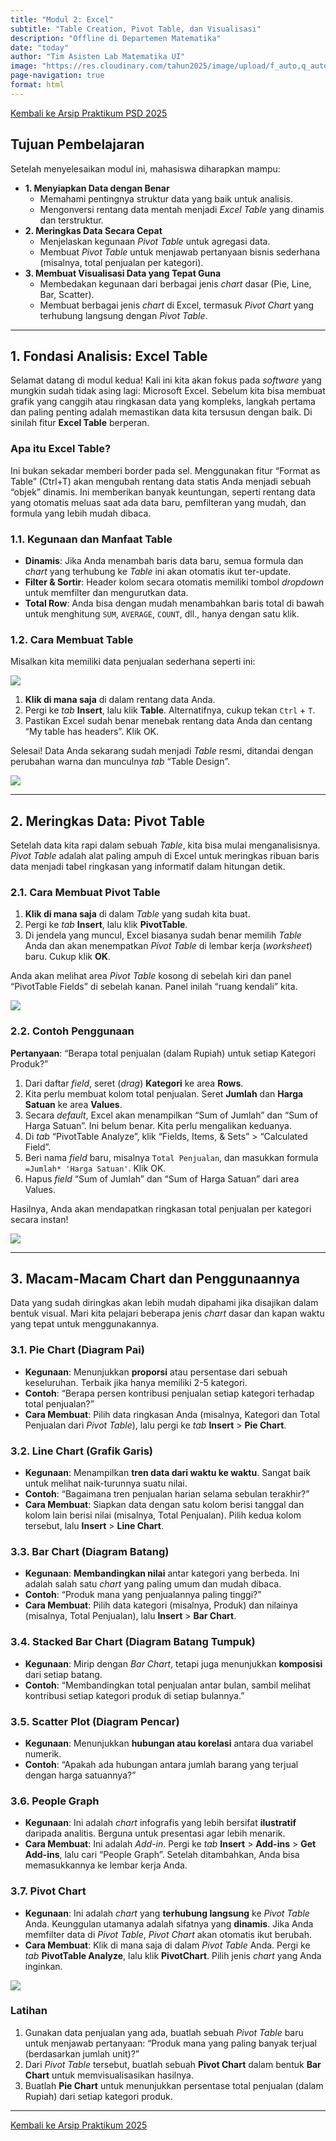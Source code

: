 ```yaml
---
title: "Modul 2: Excel"
subtitle: "Table Creation, Pivot Table, dan Visualisasi"
description: "Offline di Departemen Matematika"
date: "today"
author: "Tim Asisten Lab Matematika UI"
image: "https://res.cloudinary.com/tahun2025/image/upload/f_auto,q_auto,w_800/v1757568633/2024/psd/excel_pivot_viz.png"
page-navigation: true
format: html
---
```


<a href="../psd2025.qmd" class="btn btn-outline-primary mb-4">
<i class="fa-solid fa-arrow-left"></i> Kembali ke Arsip Praktikum PSD 2025
</a>

## Tujuan Pembelajaran

Setelah menyelesaikan modul ini, mahasiswa diharapkan mampu:

* **1. Menyiapkan Data dengan Benar**
    * Memahami pentingnya struktur data yang baik untuk analisis.
    * Mengonversi rentang data mentah menjadi *Excel Table* yang dinamis dan terstruktur.

* **2. Meringkas Data Secara Cepat**
    * Menjelaskan kegunaan *Pivot Table* untuk agregasi data.
    * Membuat *Pivot Table* untuk menjawab pertanyaan bisnis sederhana (misalnya, total penjualan per kategori).

* **3. Membuat Visualisasi Data yang Tepat Guna**
    * Membedakan kegunaan dari berbagai jenis *chart* dasar (Pie, Line, Bar, Scatter).
    * Membuat berbagai jenis *chart* di Excel, termasuk *Pivot Chart* yang terhubung langsung dengan *Pivot Table*.

---

## 1. Fondasi Analisis: Excel Table

Selamat datang di modul kedua! Kali ini kita akan fokus pada *software* yang mungkin sudah tidak asing lagi: Microsoft Excel. Sebelum kita bisa membuat grafik yang canggih atau ringkasan data yang kompleks, langkah pertama dan paling penting adalah memastikan data kita tersusun dengan baik. Di sinilah fitur **Excel Table** berperan.

:::{.callout-note}
### Apa itu Excel Table?
Ini bukan sekadar memberi border pada sel. Menggunakan fitur "Format as Table" (Ctrl+T) akan mengubah rentang data statis Anda menjadi sebuah "objek" dinamis. Ini memberikan banyak keuntungan, seperti rentang data yang otomatis meluas saat ada data baru, pemfilteran yang mudah, dan formula yang lebih mudah dibaca.
:::

### 1.1. Kegunaan dan Manfaat Table

* **Dinamis**: Jika Anda menambah baris data baru, semua formula dan *chart* yang terhubung ke *Table* ini akan otomatis ikut ter-update.
* **Filter & Sortir**: Header kolom secara otomatis memiliki tombol *dropdown* untuk memfilter dan mengurutkan data.
* **Total Row**: Anda bisa dengan mudah menambahkan baris total di bawah untuk menghitung `SUM`, `AVERAGE`, `COUNT`, dll., hanya dengan satu klik.

### 1.2. Cara Membuat Table

Misalkan kita memiliki data penjualan sederhana seperti ini:

![](https://res.cloudinary.com/tahun2025/image/upload/f_auto,q_auto/v1/2024/psd/excel_raw_data.png)

1.  **Klik di mana saja** di dalam rentang data Anda.
2.  Pergi ke *tab* **Insert**, lalu klik **Table**. Alternatifnya, cukup tekan `Ctrl` + `T`.
3.  Pastikan Excel sudah benar menebak rentang data Anda dan centang "My table has headers". Klik OK.

Selesai! Data Anda sekarang sudah menjadi *Table* resmi, ditandai dengan perubahan warna dan munculnya *tab* "Table Design".

![](https://res.cloudinary.com/tahun2025/image/upload/f_auto,q_auto/v1/2024/psd/excel_formatted_table.png)

---

## 2. Meringkas Data: Pivot Table

Setelah data kita rapi dalam sebuah *Table*, kita bisa mulai menganalisisnya. *Pivot Table* adalah alat paling ampuh di Excel untuk meringkas ribuan baris data menjadi tabel ringkasan yang informatif dalam hitungan detik.

### 2.1. Cara Membuat Pivot Table

1.  **Klik di mana saja** di dalam *Table* yang sudah kita buat.
2.  Pergi ke *tab* **Insert**, lalu klik **PivotTable**.
3.  Di jendela yang muncul, Excel biasanya sudah benar memilih *Table* Anda dan akan menempatkan *Pivot Table* di lembar kerja (*worksheet*) baru. Cukup klik **OK**.

Anda akan melihat area *Pivot Table* kosong di sebelah kiri dan panel "PivotTable Fields" di sebelah kanan. Panel inilah "ruang kendali" kita.

![](https://res.cloudinary.com/tahun2025/image/upload/f_auto,q_auto/v1/2024/psd/excel_pivot_fields.png)

### 2.2. Contoh Penggunaan

**Pertanyaan**: "Berapa total penjualan (dalam Rupiah) untuk setiap Kategori Produk?"

1.  Dari daftar *field*, seret (*drag*) **Kategori** ke area **Rows**.
2.  Kita perlu membuat kolom total penjualan. Seret **Jumlah** dan **Harga Satuan** ke area **Values**.
3.  Secara *default*, Excel akan menampilkan "Sum of Jumlah" dan "Sum of Harga Satuan". Ini belum benar. Kita perlu mengalikan keduanya.
4.  Di *tab* "PivotTable Analyze", klik "Fields, Items, & Sets" > "Calculated Field".
5.  Beri nama *field* baru, misalnya `Total Penjualan`, dan masukkan formula `=Jumlah* 'Harga Satuan'`. Klik OK.
6.  Hapus *field* "Sum of Jumlah" dan "Sum of Harga Satuan" dari area Values.

Hasilnya, Anda akan mendapatkan ringkasan total penjualan per kategori secara instan!

![](https://res.cloudinary.com/tahun2025/image/upload/f_auto,q_auto/v1/2024/psd/excel_pivot_result.png)

---

## 3. Macam-Macam Chart dan Penggunaannya

Data yang sudah diringkas akan lebih mudah dipahami jika disajikan dalam bentuk visual. Mari kita pelajari beberapa jenis *chart* dasar dan kapan waktu yang tepat untuk menggunakannya.

### 3.1. Pie Chart (Diagram Pai)
* **Kegunaan**: Menunjukkan **proporsi** atau persentase dari sebuah keseluruhan. Terbaik jika hanya memiliki 2-5 kategori.
* **Contoh**: "Berapa persen kontribusi penjualan setiap kategori terhadap total penjualan?"
* **Cara Membuat**: Pilih data ringkasan Anda (misalnya, Kategori dan Total Penjualan dari *Pivot Table*), lalu pergi ke *tab* **Insert** > **Pie Chart**.

### 3.2. Line Chart (Grafik Garis)
* **Kegunaan**: Menampilkan **tren data dari waktu ke waktu**. Sangat baik untuk melihat naik-turunnya suatu nilai.
* **Contoh**: "Bagaimana tren penjualan harian selama sebulan terakhir?"
* **Cara Membuat**: Siapkan data dengan satu kolom berisi tanggal dan kolom lain berisi nilai (misalnya, Total Penjualan). Pilih kedua kolom tersebut, lalu **Insert** > **Line Chart**.

### 3.3. Bar Chart (Diagram Batang)
* **Kegunaan**: **Membandingkan nilai** antar kategori yang berbeda. Ini adalah salah satu *chart* yang paling umum dan mudah dibaca.
* **Contoh**: "Produk mana yang penjualannya paling tinggi?"
* **Cara Membuat**: Pilih data kategori (misalnya, Produk) dan nilainya (misalnya, Total Penjualan), lalu **Insert** > **Bar Chart**.

### 3.4. Stacked Bar Chart (Diagram Batang Tumpuk)
* **Kegunaan**: Mirip dengan *Bar Chart*, tetapi juga menunjukkan **komposisi** dari setiap batang.
* **Contoh**: "Membandingkan total penjualan antar bulan, sambil melihat kontribusi setiap kategori produk di setiap bulannya."

### 3.5. Scatter Plot (Diagram Pencar)
* **Kegunaan**: Menunjukkan **hubungan atau korelasi** antara dua variabel numerik.
* **Contoh**: "Apakah ada hubungan antara jumlah barang yang terjual dengan harga satuannya?"

### 3.6. People Graph
* **Kegunaan**: Ini adalah *chart* infografis yang lebih bersifat **ilustratif** daripada analitis. Berguna untuk presentasi agar lebih menarik.
* **Cara Membuat**: Ini adalah *Add-in*. Pergi ke *tab* **Insert** > **Add-ins** > **Get Add-ins**, lalu cari "People Graph". Setelah ditambahkan, Anda bisa memasukkannya ke lembar kerja Anda.

### 3.7. Pivot Chart
* **Kegunaan**: Ini adalah *chart* yang **terhubung langsung** ke *Pivot Table* Anda. Keunggulan utamanya adalah sifatnya yang **dinamis**. Jika Anda memfilter data di *Pivot Table*, *Pivot Chart* akan otomatis ikut berubah.
* **Cara Membuat**: Klik di mana saja di dalam *Pivot Table* Anda. Pergi ke *tab* **PivotTable Analyze**, lalu klik **PivotChart**. Pilih jenis *chart* yang Anda inginkan.

![](https://res.cloudinary.com/tahun2025/image/upload/f_auto,q_auto/v1/2024/psd/excel_pivot_chart.png)

### Latihan
1.  Gunakan data penjualan yang ada, buatlah sebuah *Pivot Table* baru untuk menjawab pertanyaan: "Produk mana yang paling banyak terjual (berdasarkan jumlah unit)?"
2.  Dari *Pivot Table* tersebut, buatlah sebuah **Pivot Chart** dalam bentuk **Bar Chart** untuk memvisualisasikan hasilnya.
3.  Buatlah **Pie Chart** untuk menunjukkan persentase total penjualan (dalam Rupiah) dari setiap kategori produk.

---

<a href="../psd2025.qmd" class="btn btn-outline-primary mb-4">
<i class="fa-solid fa-arrow-left"></i> Kembali ke Arsip Praktikum 2025
</a>